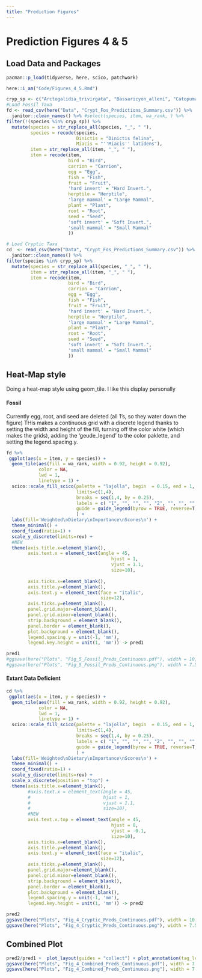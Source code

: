 ```yaml
---
title: "Prediction Figures"
---
```


# Prediction Figures 4 & 5

## Load Data and Packages  
```r
pacman::p_load(tidyverse, here, scico, patchwork)

here::i_am("Code/Figures_4_5.Rmd")

cryp_sp <- c("Arctogalidia_trivirgata", "Bassaricyon_alleni", "Catopuma_badia", "Chrotogale_owstoni", "Cynogale_bennettii", "Galidia_elegans", "Galidictis_fasciata", "Hemigalus_derbyanus", "Herpestes_brachyurus", "Mydaus_javanensis", "Paradoxurus_musanga", "Pardofelis_marmorata", "Prionodon_linsang")
#Load Fossil Taxa
fd <- read_csv(here("Data", "Crypt_Fos_Predictions_Summary.csv")) %>% 
  janitor::clean_names() %>% #select(species, item, wa_rank, ) %>% 
filter(!(species %in% cryp_sp)) %>% 
  mutate(species = str_replace_all(species, "_", " "),
         species = recode(species,
                          Dinictis = "Dinictis felina",
                          Miacis = "''Miacis'' latidens"),
         item = str_replace_all(item, "_", " "),
         item = recode(item, 
                       bird = "Bird",
                       carrion = "Carrion",
                       egg = "Egg",
                       fish = "Fish",
                       fruit = "Fruit",
                       'hard invert' = "Hard Invert.",
                       herptile = "Herptile",
                       'large mammal' = "Large Mammal",
                       plant = "Plant",
                       root = "Root",
                       seed = "Seed",
                       'soft invert' = "Soft Invert.",
                       'small mammal' = "Small Mammal"
                       ))   

# Load Cryptic Taxa
cd  <- read_csv(here("Data", "Crypt_Fos_Predictions_Summary.csv")) %>% 
  janitor::clean_names() %>% 
filter(species %in% cryp_sp) %>% 
  mutate(species = str_replace_all(species, "_", " "),
         item = str_replace_all(item, "_", " "),
         item = recode(item, 
                       bird = "Bird",
                       carrion = "Carrion",
                       egg = "Egg",
                       fish = "Fish",
                       fruit = "Fruit",
                       'hard invert' = "Hard Invert.",
                       herptile = "Herptile",
                       'large mammal' = "Large Mammal",
                       plant = "Plant",
                       root = "Root",
                       seed = "Seed",
                       'soft invert' = "Soft Invert.",
                       'small mammal' = "Small Mammal"
                       )) 

```


## Heat-Map style  

Doing a heat-map style using geom_tile. I like this display personally

#### Fossil

Currently egg, root, and seed are deleted (all 1's, so they water down the figure)
THis makes a continuous grid with a discrete legend thanks to setting the width and height of the fill, turning off the color white (which makes the grids), adding the 'geude_legend' to the color paklette, and setting the legend.spacing.y. 


```r
fd %>% 
 ggplot(aes(x = item, y = species)) + 
  geom_tile(aes(fill = wa_rank, width = 0.92, height = 0.92),
            color = NA,
            lwd = 1,
            linetype = 1) +
  scico::scale_fill_scico(palette = "lajolla", begin  = 0.15, end = 1,
                          limits=c(1,4),
                          breaks = seq(1,4, by = 0.25),
                          labels = c( "1", "", "", "", "2", "", "", "", "3", "", "","", "4"),
                          guide = guide_legend(byrow = TRUE, reverse=T, size = 2)
                          ) +
  labs(fill='Weighted\nDietary\nImportance\nScores\n') +
  theme_minimal() +
  coord_fixed(ratio=1) +
  scale_y_discrete(limits=rev) +
  #NEW
  theme(axis.title.x=element_blank(),
        axis.text.x = element_text(angle = 45, 
                                       hjust = 1, 
                                       vjust = 1.1,  
                                       size=10),
        
        axis.ticks.x=element_blank(),
        axis.title.y=element_blank(),
        axis.text.y = element_text(face = "italic", 
                                   size=12),
        axis.ticks.y=element_blank(),
        panel.grid.major=element_blank(),
        panel.grid.minor=element_blank(),
        strip.background = element_blank(),
        panel.border = element_blank(),
        plot.background = element_blank(),
        legend.spacing.y = unit(-1, 'mm'),
        legend.key.height = unit(1, 'mm')) -> pred1

pred1
#ggsave(here("Plots", "Fig_5_Fossil_Preds_Continuous.pdf"), width = 10, height = 8) 
#ggsave(here("Plots", "Fig_5_Fossil_Preds_Continuous.png"), width = 7.5, height = 6)
```

#### Extant Data Deficient

```r
cd %>% 
 ggplot(aes(x = item, y = species)) + 
  geom_tile(aes(fill = wa_rank, width = 0.92, height = 0.92),
            color = NA,
            lwd = 1,
            linetype = 1) +
  scico::scale_fill_scico(palette = "lajolla", begin  = 0.15, end = 1,
                          limits=c(1,4),
                          breaks = seq(1,4, by = 0.25),
                          labels = c( "1", "", "", "", "2", "", "", "", "3", "", "","", "4"),
                          guide = guide_legend(byrow = TRUE, reverse=T, size = 2)
                          ) +
  labs(fill='Weighted\nDietary\nImportance\nScores\n') +
  theme_minimal() +
  coord_fixed(ratio=1) +
  scale_y_discrete(limits=rev) +
  scale_x_discrete(position = "top") +
  theme(axis.title.x=element_blank(),
        #axis.text.x = element_text(angle = 45, 
        #                           hjust = 1, 
        #                           vjust = 1.1,  
        #                           size=10),
        #NEW
        axis.text.x.top = element_text(angle = 45, 
                                       hjust = 0, 
                                       vjust = -0.1,  
                                       size=10),
        axis.ticks.x=element_blank(),
        axis.title.y=element_blank(),
        axis.text.y = element_text(face = "italic", 
                                   size=12),
        axis.ticks.y=element_blank(),
        panel.grid.major=element_blank(),
        panel.grid.minor=element_blank(),
        strip.background = element_blank(),
        panel.border = element_blank(),
        plot.background = element_blank(),
        legend.spacing.y = unit(-1, 'mm'),
        legend.key.height = unit(1, 'mm')) -> pred2

pred2
ggsave(here("Plots", "Fig_4_Cryptic_Preds_Continuous.pdf"), width = 10, height = 8) 
ggsave(here("Plots", "Fig_4_Cryptic_Preds_Continuous.png"), width = 7.5, height = 6)
```
## Combined Plot

```r
pred2/pred1 +  plot_layout(guides = "collect") + plot_annotation(tag_levels = 'A') & theme(plot.tag = element_text(size = 15, face ="bold"))
ggsave(here("Plots", "Fig_4_Combined_Preds_Continuous.pdf"), width = 7.5, height = 9)
ggsave(here("Plots", "Fig_4_Combined_Preds_Continuous.png"), width = 7.5, height = 9)
```
